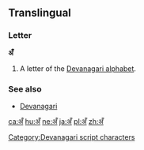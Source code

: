 {{also|अ|अं}}
==Translingual==

===Letter===
'''अँ'''

# A letter of the [[Devanagari alphabet]].

===See also===
* [[w:Devanagari|Devanagari]]

[[Category:Devanagari script characters]]

[[ca:अँ]]
[[hu:अँ]]
[[ne:अँ]]
[[ja:अँ]]
[[pl:अँ]]
[[zh:अँ]]